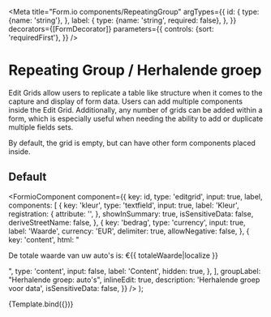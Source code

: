 
<Meta
  title="Form.io components/RepeatingGroup"
  argTypes={{
    id: {
      type: {name: 'string'},
    },
    label: {
      type: {name: 'string', required: false},
    },
  }}
  decorators={[FormDecorator]}
  parameters={{
    controls: {sort: 'requiredFirst'},
  }}
/>

# Repeating Group / Herhalende groep

Edit Grids allow users to replicate a table like structure when it comes to the capture and display of form data. Users can add multiple components inside the Edit Grid. Additionally, any number of grids can be added within a form, which is especially useful when needing the ability to add or duplicate multiple fields sets.

By default, the grid is empty, but can have other form components placed inside.

## Default

  <FormioComponent
    component={{
      key: id,
      type: 'editgrid',
      input: true,
      label,
      components: [
        {
          key: 'kleur',
          type: 'textfield',
          input: true,
          label: 'Kleur',
          registration: {
            attribute: '',
          },
          showInSummary: true,
          isSensitiveData: false,
          deriveStreetName: false,
        },
        {
          key: 'bedrag',
          type: 'currency',
          input: true,
          label: 'Waarde',
          currency: 'EUR',
          delimiter: true,
          allowNegative: false,
        },
        {
          key: 'content',
          html: "<p>De totale waarde van uw auto's is: €{{ totaleWaarde|localize }}</p>",
          type: 'content',
          input: false,
          label: 'Content',
          hidden: true,
        },
      ],
      groupLabel: "Herhalende groep: auto's",
      inlineEdit: true,
      description: 'Herhalende groep voor data',
      isSensitiveData: false,
    }}
  />
);

<Canvas>
  <Story name="EditGrid" args={{id: 'repeating1', label: 'Auto\'s'}}>
    {Template.bind({})}
  </Story>
</Canvas>

<ArgsTable story="EditGrid" />

